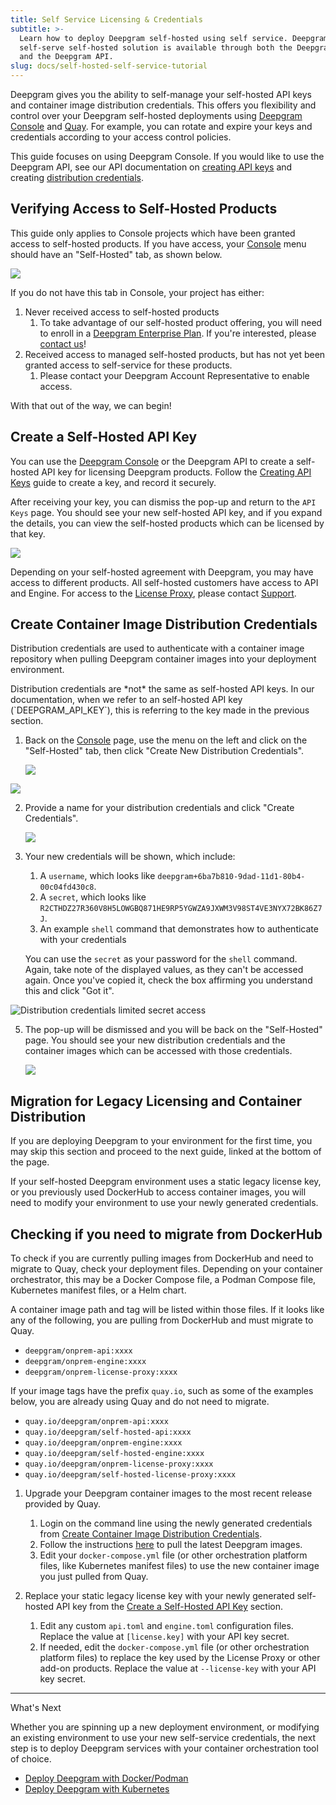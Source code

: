 ```yaml
---
title: Self Service Licensing & Credentials
subtitle: >-
  Learn how to deploy Deepgram self-hosted using self service. Deepgram’s
  self-serve self-hosted solution is available through both the Deepgram Console
  and the Deepgram API.
slug: docs/self-hosted-self-service-tutorial
---
```



Deepgram gives you the ability to self-manage your self-hosted API keys and container image distribution credentials. This offers you flexibility and control over your Deepgram self-hosted deployments using [Deepgram Console](https://console.deepgram.com) and [Quay](https://quay.io/). For example, you can rotate and expire your keys and credentials according to your access control policies.

This guide focuses on using Deepgram Console. If you would like to use the Deepgram API, see our API documentation on [creating API keys](/reference/create-key#deepgram-self-hosted-api-keys) and creating [distribution credentials](/reference/create-credentials).

## Verifying Access to Self-Hosted Products

This guide only applies to Console projects which have been granted access to self-hosted products. If you have access, your [Console](https://console.deepgram.com/login) menu should have an "Self-Hosted" tab, as shown below.

![](/images/edd10ba-ps_2024-07-15_094100.png)

If you do not have this tab in Console, your project has either:

1. Never received access to self-hosted products
   1. To take advantage of our self-hosted product offering, you will need to enroll in a [Deepgram Enterprise Plan](https://deepgram.com/pricing). If you're interested, please [contact us](https://deepgram.com/contact-us/)!
2. Received access to managed self-hosted products, but has not yet been granted access to self-service for these products.
   1. Please contact your Deepgram Account Representative to enable access.

With that out of the way, we can begin!

## Create a Self-Hosted API Key

You can use the [Deepgram Console](https://console.deepgram.com/login) or the Deepgram API to create a self-hosted API key for licensing Deepgram products. Follow the [Creating API Keys](/docs/create-additional-api-keys) guide to create a key, and record it securely.

After receiving your key, you can dismiss the pop-up and return to the `API Keys` page. You should see your new self-hosted API key, and if you expand the details, you can view the self-hosted products which can be licensed by that key.

![](/images/70047e9-ps_2024-07-15_095415.png)

Depending on your self-hosted agreement with Deepgram, you may have access to different products. All self-hosted customers have access to API and Engine. For access to the [License Proxy](/docs/license-proxy), please contact [Support](https://deepgram.com/contact-us/).

## Create Container Image Distribution Credentials

Distribution credentials are used to authenticate with a container image repository when pulling Deepgram container images into your deployment environment.

<Info>
  Distribution credentials are *not* the same as self-hosted API keys. In our documentation, when we refer to an self-hosted API key (`DEEPGRAM_API_KEY`), this is referring to the key made in the previous section.
</Info>

1. Back on the [Console](console.deepgram.com) page, use the menu on the left and click on the "Self-Hosted" tab, then click "Create New Distribution Credentials".

   ![](/images/edd10ba-ps_2024-07-15_094100.png)

![](/images/d0f206c-ps_2023-08-04_095150.png)

2. Provide a name for your distribution credentials and click "Create Credentials".

   ![](/images/4c1ee36-ps_2024-07-15_095604.png)

3. Your new credentials will be shown, which include:

   1. A `username`, which looks like `deepgram+6ba7b810-9dad-11d1-80b4-00c04fd430c8`.
   2. A `secret`, which looks like `R2CTHDZ27R360V8H5LOWGBQ871HE9RP5YGWZA9JXWM3V98ST4VE3NYX72BK86Z7J`.
   3. An example `shell` command that demonstrates how to authenticate with your credentials

   You can use the `secret` as your password for the `shell` command. Again, take note of the displayed values, as they can't be accessed again. Once you've copied it, check the box affirming you understand this and click "Got it".

![Distribution credentials limited secret access](/images/232d72f-Screenshot_2023-06-28_at_11.47.01_AM.png)

5. The pop-up will be dismissed and you will be back on the "Self-Hosted" page. You should see your new distribution credentials and the container images which can be accessed with those credentials.

   ![](/images/09ea5d9-ps_2024-07-15_095816.png)

## Migration for Legacy Licensing and Container Distribution

<Check>
  If you are deploying Deepgram to your environment for the first time, you may skip this section and proceed to the next guide, linked at the bottom of the page.
</Check>

If your self-hosted Deepgram environment uses a static legacy license key, or you previously used DockerHub to access container images, you will need to modify your environment to use your newly generated credentials.

<Info>
  <h2> Checking if you need to migrate from DockerHub </h2>
  To check if you are currently pulling images from DockerHub and need to migrate to Quay, check your deployment files. Depending on your container orchestrator, this may be a Docker Compose file, a Podman Compose file, Kubernetes manifest files, or a Helm chart.

  A container image path and tag will be listed within those files. If it looks like any of the following, you are pulling from DockerHub and must migrate to Quay.

  - `deepgram/onprem-api:xxxx`
  - `deepgram/onprem-engine:xxxx`
  - `deepgram/onprem-license-proxy:xxxx`

  If your image tags have the prefix `quay.io`, such as some of the examples below, you are already using Quay and do not need to migrate.

  - `quay.io/deepgram/onprem-api:xxxx`
  - `quay.io/deepgram/self-hosted-api:xxxx`
  - `quay.io/deepgram/onprem-engine:xxxx`
  - `quay.io/deepgram/self-hosted-engine:xxxx`
  - `quay.io/deepgram/onprem-license-proxy:xxxx`
  - `quay.io/deepgram/self-hosted-license-proxy:xxxx`
</Info>

1. Upgrade your Deepgram container images to the most recent release provided by Quay.

   1. Login on the command line using the newly generated credentials from [Create Container Image Distribution Credentials](#create-container-images-distribution-credentials).
   2. Follow the instructions [here](/docs/deploy-deepgram-services#pull-deepgram-container-images) to pull the latest Deepgram images.
   3. Edit your `docker-compose.yml` file (or other orchestration platform files, like Kubernetes manifest files) to use the new container image you just pulled from Quay.

2. Replace your static legacy license key with your newly generated self-hosted API key from the [Create a Self-Hosted API Key](#create-a-self-hosted-api-key) section.

   1. Edit any custom `api.toml` and `engine.toml` configuration files. Replace the value at `[license.key]` with your API key secret.
   2. If needed, edit the `docker-compose.yml` file (or other orchestration platform files) to replace the key used by the License Proxy or other add-on products. Replace the value at `--license-key` with your API key secret.

***

What's Next

Whether you are spinning up a new deployment environment, or modifying an existing environment to use your new self-service credentials, the next step is to deploy Deepgram services with your container orchestration tool of choice.

* [Deploy Deepgram with Docker/Podman](https://developers.deepgram.com/docs/deploy-deepgram-services)
* [Deploy Deepgram with Kubernetes](https://developers.deepgram.com/docs/kubernetes)
